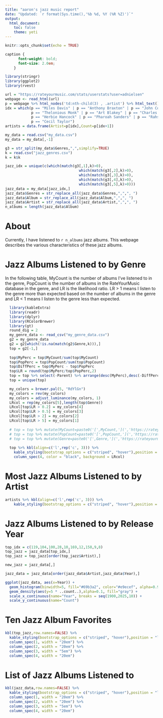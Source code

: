 ```yaml
---
title: "aaron's jazz music report"
date: "Updated: `r format(Sys.time(),'%b %d, %Y (%R %Z)')`"
output:
  html_document:
    toc: false
    theme: yeti
---
```


```r
knitr::opts_chunk$set(echo = TRUE)
```


```css
caption {
      font-weight: bold;
      font-size: 2.0em;
    }
```

```r
library(stringr)
library(ggplot2)
library(rvest)

url = "https://rateyourmusic.com/stats/userstats?user=adnielsen"
webpage <- read_html(url)
p = webpage %>% html_nodes('td:nth-child(3) , .artist') %>% html_text()
idx = which(p == "Miles Davis" | p == "Anthony Braxton" | p == "John Coltrane" |
            p == "Thelonious Monk" | p == "Art Blakey" | p == "Charles Mingus" |
            p == "Herbie Hancock" | p == "Pharoah Sanders" | p == "Rahsaan Roland Kirk" |
            p == "Cecil Taylor")
artists = data.frame(Artist=p[idx],Count=p[idx+1])

my_data = read.csv("my_data.csv")
my_data = my_data[,-1]

g3 = str_split(my_data$Genres,",",simplify=TRUE)
k = read.csv("jazz_genres.csv")
k = k$k

jazz_idx = unique(c(which(match(g3[,1],k)>0),
                                  which(match(g3[,2],k)>0),
                                  which(match(g3[,3],k)>0),
                                  which(match(g3[,4],k)>0),
                                  which(match(g3[,5],k)>0)))
jazz_data = my_data[jazz_idx,]
jazz_data$Genres = str_replace_all(jazz_data$Genres,",",", ")
jazz_data$Album = str_replace_all(jazz_data$Album,",",", ")
jazz_data$Artist = str_replace_all(jazz_data$Artist,",",", ")
n_albums = length(jazz_data$Album)
```

# About 

Currently, I have listened to `r n_albums` jazz albums. This webpage describes the various characteristics of these jazz albums.


# Jazz Albums Listened to by Genre

In the following table, MyCount is the number of albums I've listened to in the genre, PopCount is the number of albums in the RateYourMusic database in the genre, and LR is the likelihood ratio. LR > 1 means I listen to the genre more than expected based on the number of albums in the genre and LR < 1 means I listen to the genre less than expected.

```r
  library(kableExtra)
  library(readr)
  library(dplyr)
  library(RColorBrewer)
  library(gt)
  round_dig = 2
  my_genre_data <- read_csv("my_genre_data.csv")
  g2 = my_genre_data
  g2 = g2[which(!is.na(match(g2$Genre,k))),]
  top = g2[-1,]
  
  top$MyPerc = top$MyCount/sum(top$MyCount)
  top$PopPerc = top$PopCount/sum(top$PopCount)
  top$DiffPerc = top$MyPerc - top$PopPerc
  top$LR = round(top$MyPerc/top$PopPerc,2)
  top = top %>% select(-Parent) %>% arrange(desc(MyPerc),desc(-DiffPerc)) %>% select(-MyPerc) %>% select(-PopPerc) %>% select(-DiffPerc)
  top = unique(top)

  my_colors = brewer.pal(5, "RdYlGn")
  my_colors = rev(my_colors)
  my_colors = adjust_luminance(my_colors, 1)
  LRcol = rep(my_colors[5],length(top$Genre))
  LRcol[top$LR > 0.2] = my_colors[4]
  LRcol[top$LR > 0.5] = my_colors[3]
  LRcol[top$LR > 2] = my_colors[2]
  LRcol[top$LR > 5] = my_colors[1]
  
  # top = top %>% mutate(MyCount=paste0('[',MyCount,'](','https://rateyourmusic.com/collection/adnielsen/strm_h/',gsub(" ","+",Genre),')',sep=''))
  # top = top %>% mutate(PopCount=paste0('[',PopCount,'](','https://rateyourmusic.com/charts/popular/album/all-time/g:',gsub(" ","-",Genre),'/excl:ratings/',')',sep=''))
  # top = top %>% mutate(Genre=paste0('[',Genre,'](','https://rateyourmusic.com/genre/',gsub(" ","+",Genre),')',sep=''))
  
  top %>% kbl(align=c('l',rep('c', 3))) %>%
    kable_styling(bootstrap_options = c("striped", "hover"),position = "left") %>%
    column_spec(4, color = "black", background = LRcol)
```

# Most Jazz Albums Listened to by Artist

```r
artists %>% kbl(align=c('l',rep('c', 3))) %>%
    kable_styling(bootstrap_options = c("striped", "hover"),position = "left")
```

# Jazz Albums Listened to by Release Year
```r
top_idx = c(119,104,100,28,10,169,12,158,9,8)
top_jazz = jazz_data[top_idx,]
top_jazz = top_jazz[order(top_jazz$Artist),]

new_jazz = jazz_data[,]

jazz_data = jazz_data[order(jazz_data$Artist,jazz_data$Year),]

ggplot(jazz_data, aes(x=Year)) +
  geom_histogram(binwidth=5, fill="#69b3a2", color="#e9ecef", alpha=0.9) +
  geom_density(aes(y=5 * ..count..),alpha=0.1, fill="gray") +
  scale_x_continuous(name="Year", breaks = seq(1900,2025,10)) +
  scale_y_continuous(name="Count")
```



# Ten Jazz Album Favorites
```r
kbl(top_jazz,row.names=FALSE) %>%
  kable_styling(bootstrap_options = c("striped", "hover"),position = "left")  %>%
  column_spec(1, width = "20em") %>%
  column_spec(2, width = "20em") %>%
  column_spec(3, width = "5em") %>%
  column_spec(4, width = "20em")
```

# List of Jazz Albums Listened to
```r
kbl(jazz_data,row.names=FALSE) %>%
  kable_styling(bootstrap_options = c("striped", "hover"),position = "left") %>%
  column_spec(1, width = "20em") %>%
  column_spec(2, width = "20em") %>%
  column_spec(3, width = "5em") %>%
  column_spec(4, width = "20em")
```


